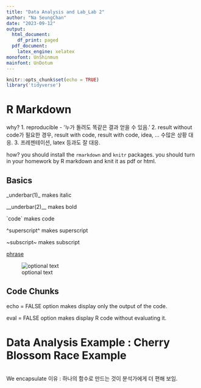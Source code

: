 ```yaml
---
title: "Data Analysis and Lab_Lab 2"
author: "Na SeungChan"
date: "2023-09-12"
output:
  html_document:
    df_print: paged
  pdf_document:
    latex_engine: xelatex
monofont: UnShinmun
mainfont: UnDotum
---
```


```r
knitr::opts_chunk$set(echo = TRUE)
library('tidyverse')
```



# R Markdown

why? 1. reproducible - '누가 돌려도 똑같은 결과 얻을 수 있음.'
2. result without code가 필요한 경우, result with code, result with code, idea, ... 수많은 상황 대응.
3. 프레젠테이션, latex 등과도 잘 대응.

how? you should install the `rmarkdown` and `knitr` packages. you should turn in your homework by R markdown and knit it as pdf or html.


## Basics


\_underbar(1)\_ makes italic

\_\_underbar(2)\_\_ makes bold

\`code\` makes code

\^superscript\^ makes superscript

\~subscript\~ makes subscript

<basic link>

[phrase](link)

![optional text](path/to/img.png)



## Code Chunks


echo = FALSE option makes display only the output of the code.

eval = FALSE option makes display R code without evaluating it.



# Data Analysis Example : Cherry Blossom Race  Example


```r

```


 



We encapsulate 이유 : 하나의 함수로 만드는 것이 분석가에게 더 편해 보임.









